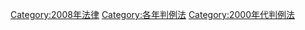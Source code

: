 [[Category:2008年法律|Category:2008年法律]]
[[Category:各年判例法|Category:各年判例法]]
[[Category:2000年代判例法|Category:2000年代判例法]]